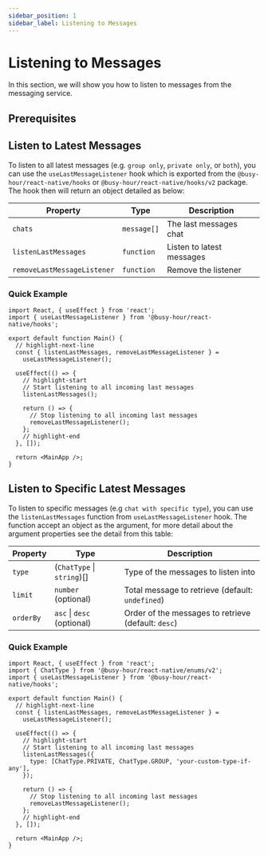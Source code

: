```yaml
---
sidebar_position: 1
sidebar_label: Listening to Messages
---
```



# Listening to Messages

In this section, we will show you how to listen to messages from the messaging service.

## Prerequisites

<MessagingPrerequisites />

## Listen to Latest Messages

To listen to all latest messages (e.g. `group only`, `private only`, or `both`), you can use the `useLastMessageListener` hook which is exported from the `@busy-hour/react-native/hooks` or `@busy-hour/react-native/hooks/v2` package. The hook then will return an object detailed as below:

| Property                    | Type        | Description               |
| --------------------------- | ----------- | ------------------------- |
| `chats`                     | `message[]` | The last messages chat    |
| `listenLastMessages`        | `function`  | Listen to latest messages |
| `removeLastMessageListener` | `function`  | Remove the listener       |

### Quick Example

```tsx title="src/main.tsx"
import React, { useEffect } from 'react';
import { useLastMessageListener } from '@busy-hour/react-native/hooks';

export default function Main() {
  // highlight-next-line
  const { listenLastMessages, removeLastMessageListener } =
    useLastMessageListener();

  useEffect(() => {
    // highlight-start
    // Start listening to all incoming last messages
    listenLastMessages();

    return () => {
      // Stop listening to all incoming last messages
      removeLastMessageListener();
    };
    // highlight-end
  }, []);

  return <MainApp />;
}
```

## Listen to Specific Latest Messages

To listen to specific messages (e.g `chat with specific type`), you can use the `listenLastMessages` function from `useLastMessageListener` hook. The function accept an object as the argument, for more detail about the argument properties see the detail from this table:

| Property  | Type                       | Description                                            |
| --------- | -------------------------- | ------------------------------------------------------ |
| `type`    | (`ChatType` \| `string`)[] | Type of the messages to listen into                    |
| `limit`   | `number` (optional)        | Total message to retrieve (default: `undefined`) |
| `orderBy` | `asc` \| `desc` (optional) | Order of the messages to retrieve (default: `desc`)    |

### Quick Example

```tsx title="src/main.tsx"
import React, { useEffect } from 'react';
import { ChatType } from '@busy-hour/react-native/enums/v2';
import { useLastMessageListener } from '@busy-hour/react-native/hooks';

export default function Main() {
  // highlight-next-line
  const { listenLastMessages, removeLastMessageListener } =
    useLastMessageListener();

  useEffect(() => {
    // highlight-start
    // Start listening to all incoming last messages
    listenLastMessages({
      type: [ChatType.PRIVATE, ChatType.GROUP, 'your-custom-type-if-any'],
    });

    return () => {
      // Stop listening to all incoming last messages
      removeLastMessageListener();
    };
    // highlight-end
  }, []);

  return <MainApp />;
}
```
